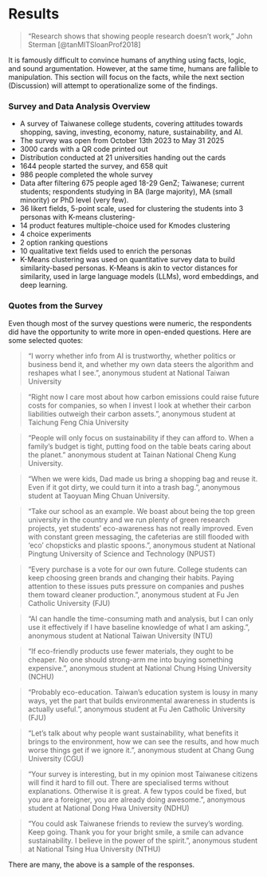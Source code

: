# Results

> "Research shows that showing people research doesn’t work," John Sterman [@tanMITSloanProf2018]

It is famously difficult to convince humans of anything using facts, logic, and sound argumentation. However, at the same time, humans are fallible to manipulation. This section will focus on the facts, while the next section (Discussion) will attempt to operationalize some of the findings.

### Survey and Data Analysis Overview

-  A survey of Taiwanese college students, covering attitudes towards shopping, saving, investing, economy, nature, sustainability, and AI.
-  The survey was open from October 13th 2023 to May 31 2025
-  3000 cards with a QR code printed out
-  Distribution conducted at 21 universities handing out the cards
-  1644 people started the survey, and 658 quit
-  986 people completed the whole survey
-  Data after filtering 675 people aged 18-29 GenZ; Taiwanese; current students; respondents studying in BA (large majority), MA (small minority) or PhD level (very few).
-  36 likert fields, 5-point scale, used for clustering the students into 3 personas with K-means clustering-
-  14 product features multiple-choice used for Kmodes clustering
-  4 choice experiments
-  2 option ranking questions
-  10 qualitative text fields used to enrich the personas
- K-Means clustering was used on quantitative survey data to build similarity-based personas. K-Means is akin to vector distances for similarity, used in large language models (LLMs), word embeddings, and deep learning.

### Quotes from the Survey

Even though most of the survey questions were numeric, the respondents did have the opportunity to write more in open-ended questions. Here are some selected quotes:

> "I worry whether info from AI is trustworthy, whether politics or business bend it, and whether my own data steers the algorithm and reshapes what I see.", anonymous student at National Taiwan University

> "Right now I care most about how carbon emissions could raise future costs for companies, so when I invest I look at whether their carbon liabilities outweigh their carbon assets.", anonymous student at Taichung Feng Chia University

> "People will only focus on sustainability if they can afford to. When a family’s budget is tight, putting food on the table beats caring about the planet." anonymous student at Tainan National Cheng Kung University.

> "When we were kids, Dad made us bring a shopping bag and reuse it. Even if it got dirty, we could turn it into a trash bag.", anonymous student at Taoyuan Ming Chuan University.

> “Take our school as an example. We boast about being the top green university in the country and we run plenty of green research projects, yet students’ eco-awareness has not really improved. Even with constant green messaging, the cafeterias are still flooded with ‘eco’ chopsticks and plastic spoons.”, anonymous student at National Pingtung University of Science and Technology (NPUST)

> “Every purchase is a vote for our own future. College students can keep choosing green brands and changing their habits. Paying attention to these issues puts pressure on companies and pushes them toward cleaner production.”, anonymous student at Fu Jen Catholic University (FJU)

> “AI can handle the time-consuming math and analysis, but I can only use it effectively if I have baseline knowledge of what I am asking.”, anonymous student at National Taiwan University (NTU)

> “If eco-friendly products use fewer materials, they ought to be cheaper. No one should strong-arm me into buying something expensive.”,
anonymous student at National Chung Hsing University (NCHU)

> “Probably eco-education. Taiwan’s education system is lousy in many ways, yet the part that builds environmental awareness in students is actually useful.”, anonymous student at Fu Jen Catholic University (FJU)

> “Let’s talk about why people want sustainability, what benefits it brings to the environment, how we can see the results, and how much worse things get if we ignore it.”, anonymous student at Chang Gung University (CGU)

> “Your survey is interesting, but in my opinion most Taiwanese citizens will find it hard to fill out. There are specialised terms without explanations. Otherwise it is great. A few typos could be fixed, but you are a foreigner, you are already doing awesome.”, anonymous student at National Dong Hwa University (NDHU)

> “You could ask Taiwanese friends to review the survey’s wording. Keep going. Thank you for your bright smile, a smile can advance sustainability. I believe in the power of the spirit.”, anonymous student at National Tsing Hua University (NTHU)

There are many, the above is a sample of the responses.